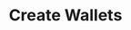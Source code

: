 ---
openapi: /openapi.json POST /accounts
title: Create Wallets
description: Wallets are created only through the API and serve a unique purpose to act as a pocket of money where funds can sit in. Importantly, wallets do not require BVNs upon creation.
---